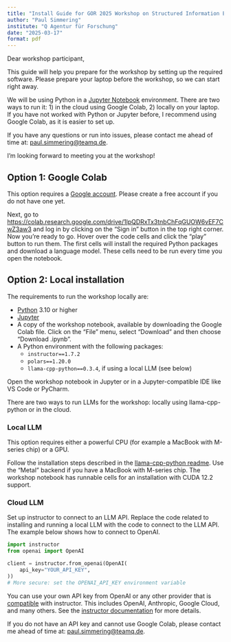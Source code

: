 ```yaml
---
title: "Install Guide for GOR 2025 Workshop on Structured Information Extraction with LLMs"
author: "Paul Simmering"
institute: "Q Agentur für Forschung"
date: "2025-03-17"
format: pdf
---
```


Dear workshop participant,

This guide will help you prepare for the workshop by setting up the required software. Please prepare your laptop before the workshop, so we can start right away.

We will be using Python in a [Jupyter Notebook](https://jupyter.org) environment. There are two ways to run it: 1) in the cloud using Google Colab, 2) locally on your laptop. If you have not worked with Python or Jupyter before, I recommend using Google Colab, as it is easier to set up.

If you have any questions or run into issues, please contact me ahead of time at: [paul.simmering@teamq.de](mailto:paul.simmering@teamq.de).

I'm looking forward to meeting you at the workshop!

## Option 1: Google Colab

This option requires a [Google account](https://support.google.com/accounts/answer/27441?hl=en&co=GENIE.Platform%3DDesktop). Please create a free account if you do not have one yet.

Next, go to <https://colab.research.google.com/drive/1lpQDRxTx3tnbChFqGUOW6vEF7CwZ3aw3> and log in by clicking on the "Sign in" button in the top right corner. Now you're ready to go. Hover over the code cells and click the "play" button to run them. The first cells will install the required Python packages and download a language model. These cells need to be run every time you open the notebook.

## Option 2: Local installation

The requirements to run the workshop locally are:

- [Python](https://www.python.org) 3.10 or higher
- [Jupyter](https://jupyter.org)
- A copy of the workshop notebook, available by downloading the Google Colab file. Click on the "File" menu, select "Download" and then choose "Download .ipynb".
- A Python environment with the following packages:
    - `instructor==1.7.2`
    - `polars==1.20.0`
    - `llama-cpp-python==0.3.4`, if using a local LLM (see below)
  
Open the workshop notebook in Jupyter or in a Jupyter-compatible IDE like VS Code or PyCharm.

There are two ways to run LLMs for the workshop: locally using llama-cpp-python or in the cloud.

### Local LLM

This option requires either a powerful CPU (for example a MacBook with M-series chip) or a GPU.

Follow the installation steps described in the [llama-cpp-python readme](https://github.com/abetlen/llama-cpp-python). Use the "Metal" backend if you have a MacBook with M-series chip. The workshop notebook has runnable cells for an installation with CUDA 12.2 support.

### Cloud LLM

Set up instructor to connect to an LLM API. Replace the code related to installing and running a local LLM with the code to connect to the LLM API. The example below shows how to connect to OpenAI.

```python
import instructor
from openai import OpenAI

client = instructor.from_openai(OpenAI(
    api_key="YOUR_API_KEY",
))
# More secure: set the OPENAI_API_KEY environment variable
```

You can use your own API key from OpenAI or any other provider that is [compatible](https://python.useinstructor.com/integrations/) with instructor. This includes OpenAI, Anthropic, Google Cloud, and many others. See the [instructor documentation](https://python.useinstructor.com/integrations/) for more details.

If you do not have an API key and cannot use Google Colab, please contact me ahead of time at: [paul.simmering@teamq.de](mailto:paul.simmering@teamq.de).
